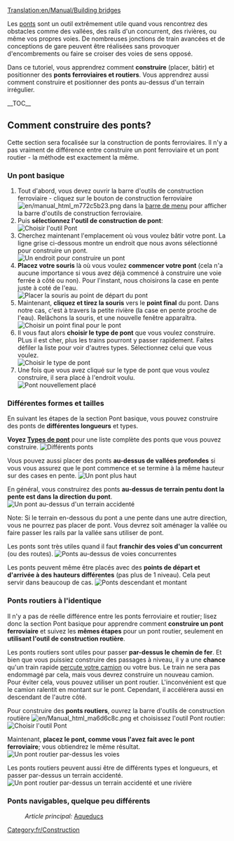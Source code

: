 [[Translation:en/Manual/Building bridges]]
{{fr/Tutoriel}}

Les [[fr/Manual/Ponts|ponts]] sont un outil extrêmement utile quand vous rencontrez des obstacles comme des vallées, des rails d'un concurrent, des rivières, ou même vos propres voies. De nombreuses jonctions de train avancées et de conceptions de gare peuvent être réalisées sans provoquer d'encombrements ou faire se croiser des voies de sens opposé.

<!-- aide pour moteur de recherche -->
Dans ce tutoriel, vous apprendrez comment '''construire''' (placer, bâtir) et positionner des '''ponts ferroviaires et routiers'''. Vous apprendrez aussi comment construire et positionner des ponts au-dessus d'un terrain irrégulier.

__TOC__
== Comment construire des ponts? ==
Cette section sera focalisée sur la construction de ponts ferroviaires. Il n'y a pas vraiment de différence entre construire un pont ferroviaire et un pont routier - la méthode est exactement la même.

=== Un pont basique ===
# Tout d'abord, vous devez ouvrir la barre d'outils de construction ferroviaire - cliquez sur le bouton de construction ferroviaire [[File:en/manual html m772c5b23.png]] dans la [[fr/Interface du jeu#La barre de menu|barre de menu]] pour afficher la barre d'outils de construction ferroviaire.
# Puis '''sélectionnez l'outil de construction de pont''':<br/>[[File:en/BridgeTut1.png|none|frame|Choisir l'outil Pont]]
# Cherchez maintenant l'emplacement où vous voulez bâtir votre pont. La ligne grise ci-dessous montre un endroit que nous avons sélectionné pour construire un pont.<br/>[[File:en/BridgeTut2.png|none|frame|Un endroit pour construire un pont]]
# '''Placez votre souris''' là où vous voulez '''commencer votre pont''' (cela n'a aucune importance si vous avez déjà commencé à construire une voie ferrée à côté ou non). Pour l'instant, nous choisirons la case en pente juste à coté de l'eau.<br/>[[File:en/BridgeTut3.png|none|frame|Placer la souris au point de départ du pont]]
# Maintenant, '''cliquez et tirez la souris''' vers le '''point final''' du pont. Dans notre cas, c'est à travers la petite rivière (la case en pente proche de l'eau). Relâchons la souris, et une nouvelle fenêtre apparaîtra.<br/>[[File:en/BridgeTut4.png|none|frame|Choisir un point final pour le pont]]
# Il vous faut alors '''choisir le type de pont''' que vous voulez construire. PLus il est cher, plus les trains pourront y passer rapidement. Faites défiler la liste pour voir d'autres types. Sélectionnez celui que vous voulez.<br/>[[File:en/BridgeTut5.png|none|frame|Choisir le type de pont]]
# Une fois que vous avez cliqué sur le type de pont que vous voulez construire, il sera placé à l'endroit voulu.<br/>[[File:en/BridgeTut6.png|none|frame|Pont nouvellement placé]]

=== Différentes formes et tailles ===
En suivant les étapes de la section Pont basique, vous pouvez construire des ponts de '''différentes longueurs''' et types.

'''Voyez [[fr/Manual/Base Set/Types de pont|Types de pont]]''' pour une liste complète des ponts que vous pouvez construire.
[[File:en/BridgeTut7.png|none|frame|Différents ponts]]

Vous pouvez aussi placer des ponts '''au-dessus de vallées profondes''' si vous vous assurez que le pont commence et se termine à la même hauteur sur des cases en pente.
[[File:en/BridgeTut8.png|none|frame|Un pont plus haut]]

En général, vous construirez des ponts '''au-dessus de terrain pentu dont la pente est dans la direction du pont'''.
[[File:en/BridgeTut11.png|none|frame|Un pont au-dessus d'un terrain accidenté]]

Note: Si le terrain en-dessous du pont a une  pente dans une autre direction, vous ne pourrez pas placer de pont. Vous devrez soit aménager la vallée ou faire passer les rails par la vallée sans utiliser de pont.

Les ponts sont très utiles quand il faut '''franchir des voies d'un concurrent''' (ou des routes).
[[File:en/BridgeTut10.png|none|frame|Ponts au-dessus de voies concurrentes]]

Les ponts peuvent même être placés avec des '''points de départ et d'arrivée à des hauteurs différentes''' (pas plus de 1 niveau). Cela peut servir dans beaucoup de cas.
[[File:en/BridgeTut9.png|none|frame|Ponts descendant et montant]]

=== Ponts routiers à l'identique ===
Il n'y a pas de réelle différence entre les ponts ferroviaire et routier; lisez donc la section Pont basique pour apprendre comment '''construire un pont ferroviaire''' et suivez les '''mêmes étapes''' pour un pont routier, seulement en '''utilisant l'outil de construction routière'''.

Les ponts routiers sont utiles pour passer '''par-dessus le chemin de fer'''. Et bien que vous puissiez construire des passages à niveau, il y a une '''chance''' qu'un train rapide [[fr/Manual/Base Set/Vehicles/Trains#Accidents|percute votre camion]] ou votre bus. Le train ne sera pas endommagé par cela, mais vous devrez construire un nouveau camion. Pour éviter cela, vous pouvez utiliser un pont routier. L'inconvénient est que le camion ralentit en montant sur le pont. Cependant, il accélérera aussi en descendant de l'autre côté.

Pour construire des '''ponts routiers''', ouvrez la barre d'outils de construction routière [[File:en/Manual html ma6d6c8c.png]] et choisissez l'outil Pont routier:
[[File:en/BridgeTut14.png|none|frame|Choisir l'outil Pont]]

Maintenant, '''placez le pont, comme vous l'avez fait avec le pont ferroviaire'''; vous obtiendrez le même résultat.
[[File:en/BridgeTut12.png|none|frame|Un pont routier par-dessus les voies]]

Les ponts routiers peuvent aussi être de différents types et longueurs, et passer par-dessus un terrain accidenté.
[[File:en/BridgeTut13.png|none|frame|Un pont routier par-dessus un terrain accidenté et une rivière]]

=== Ponts navigables, quelque peu différents ===
:''Article principal:'' [[fr/Manual/Construction de canaux#Les aqueducs|Aqueducs]]

[[Category:fr/Construction]]
